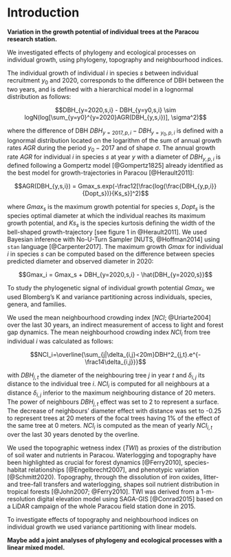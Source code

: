 # Introduction {-}

**Variation in the growth potential of individual trees at the Paracou research station.**

We investigated effects of phylogeny and ecological processes on individual growth, using phylogeny, topography and neighbourhood indices.

The individual growth of individual $i$ in species $s$ between individual recruitment $y_0$ and 2020, 
corresponds to the difference of DBH between the two years, and is defined with a hierarchical model in a lognormal distribution as follows:

$$DBH_{y=2020,s,i} - DBH_{y=y0,s,i} \sim logN(log[\sum_{y=y0}^{y=2020}AGR(DBH_{y,s,i})], \sigma^2)$$

where the difference of DBH $DBH_{y=2017,p,i}-DBH_{y=y_0,p,i}$ is defined with a lognormal distribution located on the logarithm of the sum of annual growth rates $AGR$ during the period $y_0-2017$ and of shape $\sigma$. 
The annual growth rate $AGR$ for individual $i$ in species $s$ at year $y$ with a diameter of $DBH_{y,p,i}$ is defined following a Gompertz model [@Gompertz1825] already identified as the best model for growth-trajectories in Paracou [@Herault2011]:

$$AGR(DBH_{y,s,i}) = Gmax_s.exp(-\frac12[\frac{log(\frac{DBH_{y,p,i}}{Dopt_s})}{Ks_s}]^2)$$

where $Gmax_s$ is the maximum growth potential for species $s$, 
$Dopt_s$ is the species optimal diameter at which the individual reaches its maximum growth potential, 
and $Ks_s$ is the species kurtosis defining the width of the bell-shaped growth-trajectory [see figure 1 in @Herault2011]. 
We used Bayesian inference with No-U-Turn Sampler [NUTS, @Hoffman2014] using `stan` language [@Carpenter2017].
The maximum growth $Gmax$ for individual $i$ in species $s$ can be computed based on the difference between species predicted diameter and observed diameter in 2020:

$$Gmax_i = Gmax_s + DBH_{y=2020,s,i} - \hat{DBH_{y=2020,s}}$$

To study the phylogenetic signal of individual growth potential $Gmax_i$, we used Blomberg’s K and variance partitioning across individuals, species, genera, and families.

We used the mean neighbourhood crowding index [$NCI$; @Uriarte2004] over the last 30 years,
an indirect measurement of access to light and forest gap dynamics.
The mean neighbourhood crowding index $NCI_i$ from tree individual $i$ was calculated as follows:

$$NCI_i=\overline{\sum_{j|\delta_{i,j}<20m}DBH^2_{j,t}.e^{-\frac14\delta_{i,j}}}$$

with $DBH_{j,t}$ the diameter of the neighbouring tree $j$ in year $t$ and $\delta_{i,j}$ its distance to the individual tree $i$.
$NCI_i$ is computed for all neighbours at a distance $\delta_{i,j}$ inferior to the maximum neighbouring distance of 20 meters.
The power of neighbours $DBH_{j,t}$ effect was set to 2 to represent a surface. 
The decrease of neighbours' diameter effect with distance was set to -0.25 to represent trees at 20 meters of the focal trees having 1% of the effect of the same tree at 0 meters. 
$NCI_i$ is computed as the mean of yearly $NCI_{i,t}$ over the last 30 years denoted by the overline.

We used the topographic wetness index ($TWI$) as proxies of the distribution of soil water and nutrients in Paracou.
Waterlogging and topography have been highlighted as crucial for forest dynamics [@Ferry2010],
species-habitat relationships [@Engelbrecht2007], and phenotypic variation [@Schmitt2020).
Topography, through the dissolution of iron oxides, litter- and tree-fall transfers and waterlogging,
shapes soil nutrient distribution in tropical forests [@John2007; @Ferry2010].
TWI was derived from a 1-m-resolution digital elevation model using SAGA-GIS [@Conrad2015]
based on a LiDAR campaign of the whole Paracou field station done in 2015.

To investigate effects of topography and neighbourhood indices on individual growth we used variance partitioning with linear models.

**Maybe add a joint analyses of phylogeny and ecological processes with a linear mixed model.** 
